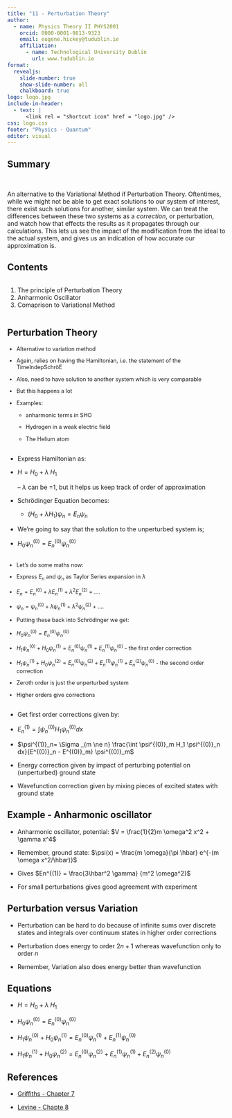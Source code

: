 ```yaml
---
title: "11 - Perturbation Theory"
author:
  - name: Physics Theory II PHYS2001
    orcid: 0000-0001-9813-9323
    email: eugene.hickey@tudublin.ie
    affiliation: 
      - name: Technological University Dublin
        url: www.tudublin.ie
format:
  revealjs:
    slide-number: true
    show-slide-number: all
    chalkboard: true
logo: logo.jpg
include-in-header:
  - text: |
      <link rel = "shortcut icon" href = "logo.jpg" />
css: logo.css
footer: "Physics - Quantum"
editor: visual
---
```


## Summary

<br>

An alternative to the Variational Method if Perturbation Theory. Oftentimes, while we might not be able to get exact solutions to our system of interest, there exist such solutions for another, similar system. We can treat the differences between these two systems as a _correction_, or perturbation, and watch how that effects the results as it propagates through our calculations. This lets us see the impact of the modification from the ideal to the actual system, and gives us an indication of how accurate our approximation is.

## Contents

:::::::: columns
:::: {.column width="100%"}
::: {style="font-size: 100%;"}
1.  The principle of Perturbation Theory
1. Anharmonic Oscillator
1. Comaprison to Variational Method
:::
::::

::: {.column width="0%"}
:::

:::: {.column width="0%"}
::: {style="font-size: 90%;"}
:::
::::
::::::::

## Perturbation Theory

::: {style="font-size: 90%;"}

- Alternative to variation method

- Again, relies on having the Hamiltonian, i.e. the statement of the TimeIndepSchröE

- Also, need to have solution to another system which is very comparable

- But this happens a lot

- Examples:

    - anharmonic terms in SHO
    
    - Hydrogen in a weak electric field
    
    - The Helium atom

:::

## 

- Express Hamiltonian as:

- $H = H_0 + \lambda \;H_1$

    – $\lambda$ can be =1, but it helps us keep track of order of approximation

- Schrödinger Equation becomes:

    - $(H_0 + \lambda H_1)\psi_n = E_n \psi_n$

- We’re going to say that the solution to the unperturbed system is;

- $H_0 \psi^{(0)}_n = E^{(0)}_n \psi^{(0)}_n$

## 

::: {style="font-size: 90%;"}

- Let’s do some maths now:

- Express $E_n$ and $\psi_n$ as Taylor Series expansion in $\lambda$

- $E_n = E_n^{(0)} + \lambda E_n^{(1)} + \lambda^2 E_n^{(2)} + ....$

- $\psi_n = \psi_n^{(0)} + \lambda \psi_n^{(1)} + \lambda^2 \psi_n^{(2)} + ....$

- Putting these back into Schrödinger we get:

- $H_0 \psi^{(0)}_n = E^{(0)}_n \psi^{(0)}_n$

- $H_1 \psi^{(0)}_n + H_0 \psi^{(1)}_n = E^{(0)}_n \psi^{(1)}_n + E^{(1)}_n \psi^{(0)}_n$ - the first order correction

- $H_1 \psi^{(1)}_n + H_0 \psi^{(2)}_n = E^{(0)}_n \psi^{(2)}_n + E^{(1)}_n \psi^{(1)}_n  + E^{(2)}_n \psi^{(0)}_n$ - the second order correction



- Zeroth order is just the unperturbed system

- Higher orders give corrections

:::

## 

- Get first order corrections given by:

- $E^{(1)}_n =\int \psi_n^{(0)} H_1 \psi_n^{(0)} dx$

- $\psi^{(1)}_n= \Sigma _{m \ne n} \frac{\int \psi^{(0)}_m H_1 \psi^{(0)}_n dx}{E^{(0)}_n - E^{(0)}_m} \psi^{(0)}_m$



- Energy correction given by impact of perturbing potential on (unperturbed) ground state

-  Wavefunction correction given by mixing pieces of excited states with ground state

## Example - Anharmonic oscillator

- Anharmonic oscillator, potential: $V = \frac{1}{2}m \omega^2 x^2 + \gamma x^4$

- Remember, ground state: $\psi(x) = \frac{m \omega}{\pi \hbar} e^{-(m \omega x^2/\hbar)}$


- Gives $En^{(1)} = \frac{3\hbar^2 \gamma}  {m^2 \omega^2}$

- For small perturbations gives good agreement with experiment

## Perturbation versus Variation

- Perturbation can be hard to do because of infinite sums over discrete states and integrals over continuum states in higher order corrections

- Perturbation does energy to order $2n+1$ whereas wavefunction only to order $n$

- Remember, Variation also does energy better than wavefunction


## Equations

- $H = H_0 + \lambda \;H_1$

- $H_0 \psi^{(0)}_n = E^{(0)}_n \psi^{(0)}_n$

- $H_1 \psi^{(0)}_n + H_0 \psi^{(1)}_n = E^{(0)}_n \psi^{(1)}_n + E^{(1)}_n \psi^{(0)}_n$

- $H_1 \psi^{(1)}_n + H_0 \psi^{(2)}_n = E^{(0)}_n \psi^{(2)}_n + E^{(1)}_n \psi^{(1)}_n  + E^{(2)}_n \psi^{(0)}_n$

## References

-   [Griffiths - Chapter 7](https://library.tudublin.ie/record=b1229083){target="_blank"}

-   [Levine - Chapte 8](https://library.tudublin.ie/record=b2298414){target="_blank"}
